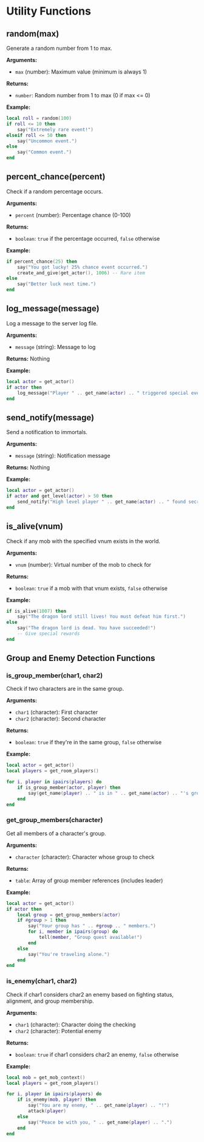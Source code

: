 # Utility Functions

## random(max)

Generate a random number from 1 to max.

**Arguments:**
- `max` (number): Maximum value (minimum is always 1)

**Returns:**
- `number`: Random number from 1 to max (0 if max <= 0)

**Example:**
```lua
local roll = random(100)
if roll <= 10 then
    say("Extremely rare event!")
elseif roll <= 50 then
    say("Uncommon event.")
else
    say("Common event.")
end
```

## percent_chance(percent)

Check if a random percentage occurs.

**Arguments:**
- `percent` (number): Percentage chance (0-100)

**Returns:**
- `boolean`: `true` if the percentage occurred, `false` otherwise

**Example:**
```lua
if percent_chance(25) then
    say("You got lucky! 25% chance event occurred.")
    create_and_give(get_actor(), 1006) -- Rare item
else
    say("Better luck next time.")
end
```

## log_message(message)

Log a message to the server log file.

**Arguments:**
- `message` (string): Message to log

**Returns:** Nothing

**Example:**
```lua
local actor = get_actor()
if actor then
    log_message("Player " .. get_name(actor) .. " triggered special event")
end
```

## send_notify(message)

Send a notification to immortals.

**Arguments:**
- `message` (string): Notification message

**Returns:** Nothing

**Example:**
```lua
local actor = get_actor()
if actor and get_level(actor) > 50 then
    send_notify("High level player " .. get_name(actor) .. " found secret area")
end
```

## is_alive(vnum)

Check if any mob with the specified vnum exists in the world.

**Arguments:**
- `vnum` (number): Virtual number of the mob to check for

**Returns:**
- `boolean`: `true` if a mob with that vnum exists, `false` otherwise

**Example:**
```lua
if is_alive(1007) then
    say("The dragon lord still lives! You must defeat him first.")
else
    say("The dragon lord is dead. You have succeeded!")
    -- Give special rewards
end
```

## Group and Enemy Detection Functions

### is_group_member(char1, char2)

Check if two characters are in the same group.

**Arguments:**
- `char1` (character): First character
- `char2` (character): Second character

**Returns:**
- `boolean`: `true` if they're in the same group, `false` otherwise

**Example:**
```lua
local actor = get_actor()
local players = get_room_players()

for i, player in ipairs(players) do
    if is_group_member(actor, player) then
        say(get_name(player) .. " is in " .. get_name(actor) .. "'s group!")
    end
end
```

### get_group_members(character)

Get all members of a character's group.

**Arguments:**
- `character` (character): Character whose group to check

**Returns:**
- `table`: Array of group member references (includes leader)

**Example:**
```lua
local actor = get_actor()
if actor then
    local group = get_group_members(actor)
    if #group > 1 then
        say("Your group has " .. #group .. " members.")
        for i, member in ipairs(group) do
            tell(member, "Group quest available!")
        end
    else
        say("You're traveling alone.")
    end
end
```

### is_enemy(char1, char2)

Check if char1 considers char2 an enemy based on fighting status, alignment, and group membership.

**Arguments:**
- `char1` (character): Character doing the checking
- `char2` (character): Potential enemy

**Returns:**
- `boolean`: `true` if char1 considers char2 an enemy, `false` otherwise

**Example:**
```lua
local mob = get_mob_context()
local players = get_room_players()

for i, player in ipairs(players) do
    if is_enemy(mob, player) then
        say("You are my enemy, " .. get_name(player) .. "!")
        attack(player)
    else
        say("Peace be with you, " .. get_name(player) .. ".")
    end
end
```